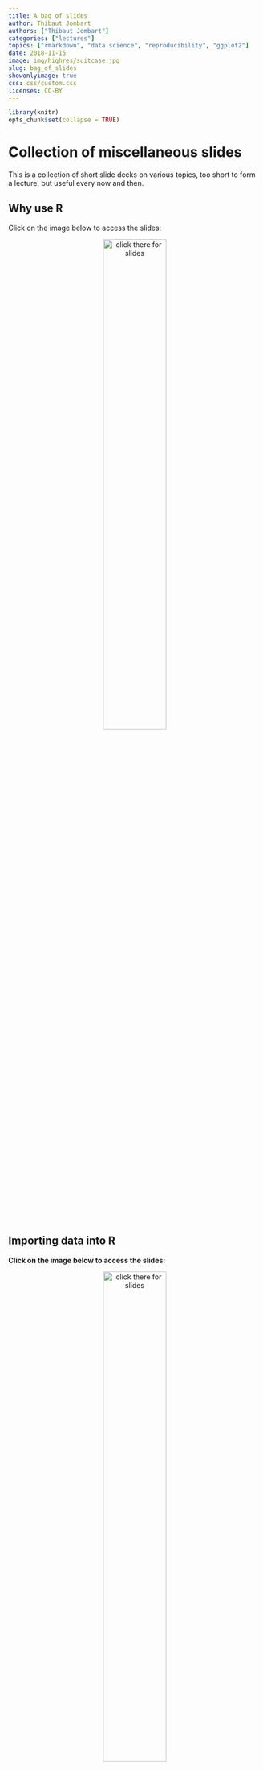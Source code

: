 ```yaml
---
title: A bag of slides
author: Thibaut Jombart
authors: ["Thibaut Jombart"]
categories: ["lectures"]
topics: ["rmarkdown", "data science", "reproducibility", "ggplot2"]
date: 2018-11-15
image: img/highres/suitcase.jpg
slug: bag_of_slides
showonlyimage: true
css: css/custom.css
licenses: CC-BY
---
```


	
```r
library(knitr)
opts_chunk$set(collapse = TRUE)
```


# Collection of miscellaneous slides

This is a collection of short slide decks on various topics, too short to form a
lecture, but useful every now and then.


## Why use R

Click on the image below to access the slides:

<center>
<a href="../../slides/why-r/why-r.html"><img class="gateway" src="../../img/highres/old_photographs.jpg" width="50%" alt="click there for slides" align="middle"></a>
</center>

## Importing data into R

**Click on the image below to access the slides:**

<center>
<a href="../../slides/slides_bag/import_data.html"><img class="gateway" src="../../img/highres/old_photographs.jpg" width="50%" alt="click there for slides" align="middle"></a>
</center>




## Graphics using *ggplot2*

**Click on the image below to access the slides:**

<center>
<a href="../../slides/slides_bag/ggplot2.html"><img class="gateway" src="../../img/highres/old_photographs.jpg" width="50%" alt="click there for slides" align="middle"></a>
</center>





# About this document

## Contributors

- Thibaut Jombart: initial version
- Zhian N. Kamvar: abinitial version

Contributions are welcome via [pull requests](https://github.com/reconhub/learn/pulls). The source files include:

- [**import data slides**](https://raw.githubusercontent.com/reconhub/learn/master/static/slides/slides_bag/import_data.Rmd)

- [**this post**](https://raw.githubusercontent.com/reconhub/learn/master/content/post/bag_of_slides.Rmd)



## Legal stuff

**License**: [CC-BY](https://creativecommons.org/licenses/by/3.0/)
**Copyright**: Thibaut Jombart, 2017 
